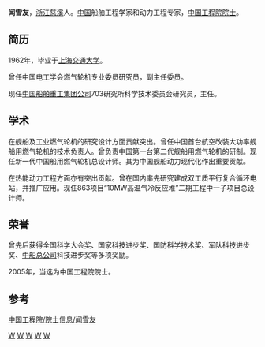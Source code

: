'''闻雪友'''{{BD|1940年|9月14日|catIdx=W闻}}，[[浙江|浙江]][[慈溪|慈溪]]人。[[中国|中国]]船舶工程学家和动力工程专家，[[中国工程院|中国工程院]][[院士|院士]]。

==简历==
1962年，毕业于[[上海交通大学|上海交通大学]]。

曾任中国电工学会燃气轮机专业委员研究员，副主任委员。

现任[[中国船舶重工集团公司|中国船舶重工集团公司]]703研究所科学技术委员会研究员，主任。

==学术==

在舰船及工业燃气轮机的研究设计方面贡献突出。曾任中国首台航空改装大功率舰船用燃气轮机的技术负责人。曾负责中国第一台第二代舰船用燃气轮机的研制。现任新一代中国船用燃气轮机总设计师。其为中国舰船动力现代化作出重要贡献。

在热能动力工程方面亦有突出贡献。曾在国内率先研究建成双工质平行复合循环电站，并推广应用。现任863项目“10MW高温气冷反应堆”二期工程中一子项目总设计师。

==荣誉==

曾先后获得全国科学大会奖、国家科技进步奖、国防科学技术奖、军队科技进步奖、[[中船总公司|中船总公司]]科技进步奖等多项奖励。
    
2005年，当选为中国工程院院士。

==参考==
[https://web.archive.org/web/20070404213138/http://www.cae.cn/experts/detail.jsp?id=833 中国工程院/院士信息/闻雪友]

{{中国工程院能源与矿业工程学部院士}}

[[Category:中国工程院能源与矿业工程学部院士|W]]
[[Category:中国机械学家|W]]
[[Category:中国工程师|W]]
[[Category:宁波人|W]]
[[Category:慈溪人|W]]